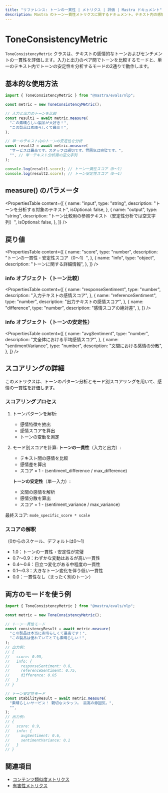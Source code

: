 ```yaml
---
title: "リファレンス: トーンの一貫性 | メトリクス | 評価 | Mastra ドキュメント"
description: Mastra のトーン一貫性メトリクスに関するドキュメント。テキスト内の感情的なトーンとセンチメントの一貫性を評価します。
---
```




# ToneConsistencyMetric

<ScorerCallout />

`ToneConsistencyMetric` クラスは、テキストの感情的なトーンおよびセンチメントの一貫性を評価します。入力と出力のペア間でトーンを比較するモードと、単一のテキスト内でトーンの安定性を分析するモードの2通りで動作します。

## 基本的な使用方法

```typescript
import { ToneConsistencyMetric } from "@mastra/evals/nlp";

const metric = new ToneConsistencyMetric();

// 入力と出力のトーンを比較
const result1 = await metric.measure(
  "この素晴らしい製品が大好き！",
  "この製品は素晴らしくて最高！",
);

// 単一のテキスト内のトーンの安定性を分析
const result2 = await metric.measure(
  "サービスは最高です。スタッフは親切です。雰囲気は完璧です。",
  "", // 単一テキスト分析用の空文字列
);

console.log(result1.score); // トーン一貫性スコア（0〜1）
console.log(result2.score); // トーン安定性スコア（0〜1）
```


## measure() のパラメータ

<PropertiesTable
  content={[
    {
      name: "input",
      type: "string",
      description: "トーンを分析する対象のテキスト",
      isOptional: false,
    },
    {
      name: "output",
      type: "string",
      description:
        "トーン比較用の参照テキスト（安定性分析では空文字列）",
      isOptional: false,
    },
  ]}
/>

## 戻り値

<PropertiesTable
  content={[
    {
      name: "score",
      type: "number",
      description: "トーンの一貫性・安定性スコア（0～1）",
    },
    {
      name: "info",
      type: "object",
      description: "トーンに関する詳細情報",
    },
  ]}
/>

### info オブジェクト（トーン比較）

<PropertiesTable
  content={[
    {
      name: "responseSentiment",
      type: "number",
      description: "入力テキストの感情スコア",
    },
    {
      name: "referenceSentiment",
      type: "number",
      description: "出力テキストの感情スコア",
    },
    {
      name: "difference",
      type: "number",
      description: "感情スコアの絶対差",
    },
  ]}
/>

### info オブジェクト（トーンの安定性）

<PropertiesTable
  content={[
    {
      name: "avgSentiment",
      type: "number",
      description: "文全体における平均感情スコア",
    },
    {
      name: "sentimentVariance",
      type: "number",
      description: "文間における感情の分散",
    },
  ]}
/>

## スコアリングの詳細

このメトリクスは、トーンのパターン分析とモード別スコアリングを用いて、感情の一貫性を評価します。

### スコアリングプロセス

1. トーンパターンを解析:

   - 感情特徴を抽出
   - 感情スコアを算出
   - トーンの変動を測定

2. モード別スコアを計算:
   **トーンの一貫性**（入力と出力）:

   - テキスト間の感情を比較
   - 感情差を算出
   - スコア = 1 - (sentiment_difference / max_difference)

   **トーンの安定性**（単一入力）:

   - 文間の感情を解析
   - 感情分散を算出
   - スコア = 1 - (sentiment_variance / max_variance)

最終スコア: `mode_specific_score * scale`

### スコアの解釈

（0からのスケール、デフォルトは0～1）

- 1.0：トーンの一貫性・安定性が完璧
- 0.7～0.9：わずかな変動はあるが高い一貫性
- 0.4～0.6：目立つ変化がある中程度の一貫性
- 0.1～0.3：大きなトーン変化を伴う低い一貫性
- 0.0：一貫性なし（まったく別のトーン）

## 両方のモードを使う例

```typescript
import { ToneConsistencyMetric } from "@mastra/evals/nlp";

const metric = new ToneConsistencyMetric();

// トーン一貫性モード
const consistencyResult = await metric.measure(
  "この製品は本当に素晴らしくて最高です！",
  "この製品は優れていてとても素晴らしい！",
);
// 出力例:
// {
//   score: 0.95,
//   info: {
//     responseSentiment: 0.8,
//     referenceSentiment: 0.75,
//     difference: 0.05
//   }
// }

// トーン安定性モード
const stabilityResult = await metric.measure(
  "素晴らしいサービス！ 親切なスタッフ。 最高の雰囲気。",
  "",
);
// 出力例:
// {
//   score: 0.9,
//   info: {
//     avgSentiment: 0.6,
//     sentimentVariance: 0.1
//   }
// }
```


## 関連項目

- [コンテンツ類似度メトリクス](./content-similarity)
- [有害性メトリクス](./toxicity)